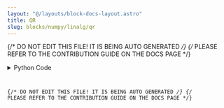 ```yaml
---
layout: "@/layouts/block-docs-layout.astro"
title: QR
slug: blocks/numpy/linalg/qr
---
```


{/* DO NOT EDIT THIS FILE! IT IS BEING AUTO GENERATED */}
{/* PLEASE REFER TO THE CONTRIBUTION GUIDE ON THE DOCS PAGE */}


<PythonDocsDisplay docstring={docstring} />
<details>
<summary>Python Code</summary>



<Code code={pythonCode} lang="py" wrap theme="dracula" />

[Find this Flojoy Block on GitHub](https://github.com/flojoy-ai/blocks/blob/main/blocks/NUMPY/LINALG/QR/QR.py)

</details>

{/* DO NOT EDIT THIS FILE! IT IS BEING AUTO GENERATED */}
{/* PLEASE REFER TO THE CONTRIBUTION GUIDE ON THE DOCS PAGE */}
